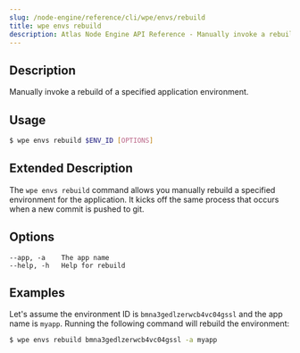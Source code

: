 ```yaml
---
slug: /node-engine/reference/cli/wpe/envs/rebuild
title: wpe envs rebuild
description: Atlas Node Engine API Reference - Manually invoke a rebuild of a specified application environment.
---
```


## Description

Manually invoke a rebuild of a specified application environment.

## Usage

```bash
$ wpe envs rebuild $ENV_ID [OPTIONS]
```

## Extended Description

The `wpe envs rebuild` command allows you manually rebuild a specified environment for the application. It kicks off the same process that occurs when a new commit is pushed to git.

## Options

```
--app, -a    The app name
--help, -h   Help for rebuild
```

## Examples

Let's assume the environment ID is `bmna3gedlzerwcb4vc04gssl` and the app name is `myapp`. Running the following command will rebuild the environment:

```bash
$ wpe envs rebuild bmna3gedlzerwcb4vc04gssl -a myapp
```
